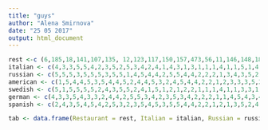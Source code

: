 ```yaml
---
title: "guys"
author: "Alena Smirnova"
date: "25 05 2017"
output: html_document
---
```


```r
rest <-c (6,185,18,141,107,135, 12,123,117,150,157,473,56,11,146,148,180,21,227,258,261,275,298,3,304,309,1,171,20,228)
italian <- c(4,3,3,5,5,4,2,3,5,2,5,3,4,2,4,1,4,3,1,3,1,1,1,4,1,1,5,1,4,5)
russian <- c(5,5,5,3,5,5,5,3,5,5,1,4,5,4,4,2,5,5,4,4,2,2,2,1,3,4,3,5,2,5)
american <- c(1,5,4,4,5,3,5,4,4,5,2,4,4,5,3,2,4,5,4,4,2,2,1,2,3,3,3,5,2,4)
swedish <- c(5,1,5,5,5,5,2,4,3,5,5,2,4,1,5,1,2,1,2,2,1,1,1,4,1,1,3,3,1,4)
german <- c(4,3,3,5,4,3,3,2,4,4,2,5,5,3,4,2,3,5,3,4,2,2,2,1,1,4,5,4,3,4)
spanish <- c(2,4,3,5,4,5,4,2,5,3,2,3,5,4,5,3,5,5,4,4,2,2,1,2,1,3,5,2,4,4)

tab <- data.frame(Restaurant = rest, Italian = italian, Russian = russian, American = american, Swedish = swedish, German = german, Spaniard = spanish)
```

